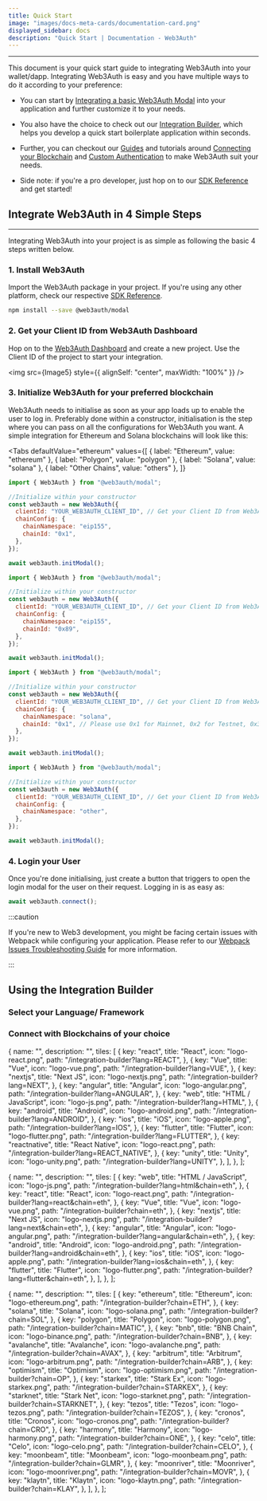 ```yaml
---
title: Quick Start
image: "images/docs-meta-cards/documentation-card.png"
displayed_sidebar: docs
description: "Quick Start | Documentation - Web3Auth"
---
```


---


This document is your quick start guide to integrating Web3Auth into your wallet/dapp. Integrating Web3Auth is easy and you have multiple ways to do
it according to your preference:

- You can start by [Integrating a basic Web3Auth Modal](#integrate-web3auth-in-4-simple-steps) into your application and further customize it to your
  needs.

- You also have the choice to check out our [Integration Builder](/integration-builder), which helps you develop a quick start boilerplate application
  within seconds.

- Further, you can checkout our [Guides](/guides) and tutorials around [Connecting your Blockchain](/connect-blockchain/) and
  [Custom Authentication](/custom-authentication/) to make Web3Auth suit your needs.

- Side note: if you're a pro developer, just hop on to our [SDK Reference](/sdk) and get started!

## Integrate Web3Auth in 4 Simple Steps

---

Integrating Web3Auth into your project is as simple as following the basic 4 steps written below.

### 1. Install Web3Auth

Import the Web3Auth package in your project. If you're using any other platform, check our respective [SDK Reference](/sdk).

```bash npm2yarn
npm install --save @web3auth/modal
```

### 2. Get your Client ID from Web3Auth Dashboard

Hop on to the [Web3Auth Dashboard](https://dashboard.web3auth.io) and create a new project. Use the Client ID of the project to start your
integration.

<img src={Image5} style={{ alignSelf: "center", maxWidth: "100%" }} />

### 3. Initialize Web3Auth for your preferred blockchain

Web3Auth needs to initialise as soon as your app loads up to enable the user to log in. Preferably done within a constructor, initialisation is the
step where you can pass on all the configurations for Web3Auth you want. A simple integration for Ethereum and Solana blockchains will look like this:

<Tabs
  defaultValue="ethereum"
  values={[
    { label: "Ethereum", value: "ethereum" },
    { label: "Polygon", value: "polygon" },
    { label: "Solana", value: "solana" },
    { label: "Other Chains", value: "others" },
  ]}
>

<TabItem value="ethereum">

```js
import { Web3Auth } from "@web3auth/modal";

//Initialize within your constructor
const web3auth = new Web3Auth({
  clientId: "YOUR_WEB3AUTH_CLIENT_ID", // Get your Client ID from Web3Auth Dashboard
  chainConfig: {
    chainNamespace: "eip155",
    chainId: "0x1",
  },
});

await web3auth.initModal();
```

</TabItem>

<TabItem value="polygon">

```js
import { Web3Auth } from "@web3auth/modal";

//Initialize within your constructor
const web3auth = new Web3Auth({
  clientId: "YOUR_WEB3AUTH_CLIENT_ID", // Get your Client ID from Web3Auth Dashboard
  chainConfig: {
    chainNamespace: "eip155",
    chainId: "0x89",
  },
});

await web3auth.initModal();
```

</TabItem>

<TabItem value="solana">

```js
import { Web3Auth } from "@web3auth/modal";

//Initialize within your constructor
const web3auth = new Web3Auth({
  clientId: "YOUR_WEB3AUTH_CLIENT_ID", // Get your Client ID from Web3Auth Dashboard
  chainConfig: {
    chainNamespace: "solana",
    chainId: "0x1", // Please use 0x1 for Mainnet, 0x2 for Testnet, 0x3 for Devnet
  },
});

await web3auth.initModal();
```

</TabItem>

<TabItem value="other">

```js
import { Web3Auth } from "@web3auth/modal";

//Initialize within your constructor
const web3auth = new Web3Auth({
  clientId: "YOUR_WEB3AUTH_CLIENT_ID", // Get your Client ID from Web3Auth Dashboard
  chainConfig: {
    chainNamespace: "other",
  },
});

await web3auth.initModal();
```

</TabItem>

</Tabs>

### 4. Login your User

Once you're done initialising, just create a button that triggers to open the login modal for the user on their request. Logging in is as easy as:

```js
await web3auth.connect();
```

:::caution

If you're new to Web3 development, you might be facing certain issues with Webpack while configuring your application. Please refer to our
[Webpack Issues Troubleshooting Guide](/troubleshooting/webpack-issues) for more information.

:::

## Using the Integration Builder

### Select your Language/ Framework

<Tiles tileGroups={tileGroupsData1} />

### Connect with Blockchains of your choice

<Tiles tileGroups={tileGroupsData3} />

  {
    name: "",
    description: "",
    tiles: [
      {
        key: "react",
        title: "React",
        icon: "logo-react.png",
        path: "/integration-builder?lang=REACT",
      },
      {
        key: "Vue",
        title: "Vue",
        icon: "logo-vue.png",
        path: "/integration-builder?lang=VUE",
      },
      {
        key: "nextjs",
        title: "Next JS",
        icon: "logo-nextjs.png",
        path: "/integration-builder?lang=NEXT",
      },
      {
        key: "angular",
        title: "Angular",
        icon: "logo-angular.png",
        path: "/integration-builder?lang=ANGULAR",
      },
      {
        key: "web",
        title: "HTML / JavaScript",
        icon: "logo-js.png",
        path: "/integration-builder?lang=HTML",
      },
      {
        key: "android",
        title: "Android",
        icon: "logo-android.png",
        path: "/integration-builder?lang=ANDROID",
      },
      {
        key: "ios",
        title: "iOS",
        icon: "logo-apple.png",
        path: "/integration-builder?lang=IOS",
      },
      {
        key: "flutter",
        title: "Flutter",
        icon: "logo-flutter.png",
        path: "/integration-builder?lang=FLUTTER",
      },
      {
        key: "reactnative",
        title: "React Native",
        icon: "logo-react.png",
        path: "/integration-builder?lang=REACT_NATIVE",
      },
      {
        key: "unity",
        title: "Unity",
        icon: "logo-unity.png",
        path: "/integration-builder?lang=UNITY",
      },
    ],
  },
];

  {
    name: "",
    description: "",
    tiles: [
      {
        key: "web",
        title: "HTML / JavaScript",
        icon: "logo-js.png",
        path: "/integration-builder?lang=html&chain=eth",
      },
      {
        key: "react",
        title: "React",
        icon: "logo-react.png",
        path: "/integration-builder?lang=react&chain=eth",
      },
      {
        key: "Vue",
        title: "Vue",
        icon: "logo-vue.png",
        path: "/integration-builder?chain=eth",
      },
      {
        key: "nextjs",
        title: "Next JS",
        icon: "logo-nextjs.png",
        path: "/integration-builder?lang=next&chain=eth",
      },
      {
        key: "angular",
        title: "Angular",
        icon: "logo-angular.png",
        path: "/integration-builder?lang=angular&chain=eth",
      },
      {
        key: "android",
        title: "Android",
        icon: "logo-android.png",
        path: "/integration-builder?lang=android&chain=eth",
      },
      {
        key: "ios",
        title: "iOS",
        icon: "logo-apple.png",
        path: "/integration-builder?lang=ios&chain=eth",
      },
      {
        key: "flutter",
        title: "Flutter",
        icon: "logo-flutter.png",
        path: "/integration-builder?lang=flutter&chain=eth",
      },
    ],
  },
];

  {
    name: "",
    description: "",
    tiles: [
      {
        key: "ethereum",
        title: "Ethereum",
        icon: "logo-ethereum.png",
        path: "/integration-builder?chain=ETH",
      },
      {
        key: "solana",
        title: "Solana",
        icon: "logo-solana.png",
        path: "/integration-builder?chain=SOL",
      },
      {
        key: "polygon",
        title: "Polygon",
        icon: "logo-polygon.png",
        path: "/integration-builder?chain=MATIC",
      },
      {
        key: "bnb",
        title: "BNB Chain",
        icon: "logo-binance.png",
        path: "/integration-builder?chain=BNB",
      },
      {
        key: "avalanche",
        title: "Avalanche",
        icon: "logo-avalanche.png",
        path: "/integration-builder?chain=AVAX",
      },
      {
        key: "arbitrum",
        title: "Arbitrum",
        icon: "logo-arbitrum.png",
        path: "/integration-builder?chain=ARB",
      },
      {
        key: "optimism",
        title: "Optimism",
        icon: "logo-optimism.png",
        path: "/integration-builder?chain=OP",
      },
      {
        key: "starkex",
        title: "Stark Ex",
        icon: "logo-starkex.png",
        path: "/integration-builder?chain=STARKEX",
      },
      {
        key: "starknet",
        title: "Stark Net",
        icon: "logo-starknet.png",
        path: "/integration-builder?chain=STARKNET",
      },
      {
        key: "tezos",
        title: "Tezos",
        icon: "logo-tezos.png",
        path: "/integration-builder?chain=TEZOS",
      },
      {
        key: "cronos",
        title: "Cronos",
        icon: "logo-cronos.png",
        path: "/integration-builder?chain=CRO",
      },
      {
        key: "harmony",
        title: "Harmony",
        icon: "logo-harmony.png",
        path: "/integration-builder?chain=ONE",
      },
      {
        key: "celo",
        title: "Celo",
        icon: "logo-celo.png",
        path: "/integration-builder?chain=CELO",
      },
      {
        key: "moonbeam",
        title: "Moonbeam",
        icon: "logo-moonbeam.png",
        path: "/integration-builder?chain=GLMR",
      },
      {
        key: "moonriver",
        title: "Moonriver",
        icon: "logo-moonriver.png",
        path: "/integration-builder?chain=MOVR",
      },
      {
        key: "klaytn",
        title: "Klaytn",
        icon: "logo-klaytn.png",
        path: "/integration-builder?chain=KLAY",
      },
    ],
  },
];
